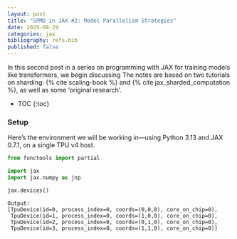 ```yaml
---
layout: post
title: "SPMD in JAX #2: Model Parallelism Strategies"
date: 2025-08-29
categories: jax
bibliography: refs.bib
published: false
---
```


In this second post in a series on programming with JAX for training
models like transformers, we begin 
discussing 
The notes are based on two tutorials on sharding: {% cite scaling-book %}
and {% cite jax_sharded_computation %}, as well as some 'original research'.

* TOC
{:toc}

### Setup

Here's the environment we will be working in---using Python 3.13 and JAX 0.7.1,
on a single TPU v4 host.

```python
from functools import partial

import jax
import jax.numpy as jnp

jax.devices()
```
```
Output:
[TpuDevice(id=0, process_index=0, coords=(0,0,0), core_on_chip=0),
 TpuDevice(id=1, process_index=0, coords=(1,0,0), core_on_chip=0),
 TpuDevice(id=2, process_index=0, coords=(0,1,0), core_on_chip=0),
 TpuDevice(id=3, process_index=0, coords=(1,1,0), core_on_chip=0)]
```

